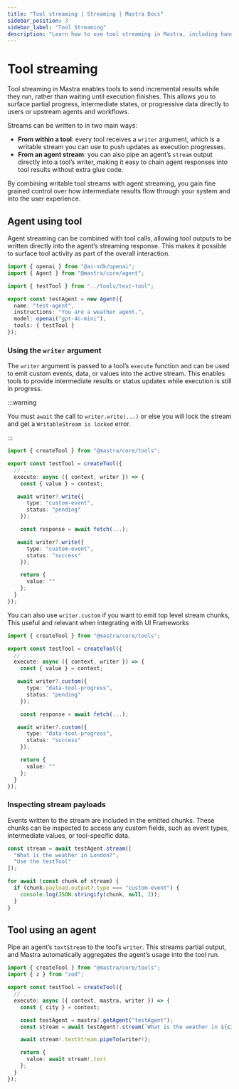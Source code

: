 ```yaml
---
title: "Tool streaming | Streaming | Mastra Docs"
sidebar_position: 3
sidebar_label: "Tool Streaming"
description: "Learn how to use tool streaming in Mastra, including handling tool calls, tool results, and tool execution events during streaming."
---
```



# Tool streaming

Tool streaming in Mastra enables tools to send incremental results while they run, rather than waiting until execution finishes. This allows you to surface partial progress, intermediate states, or progressive data directly to users or upstream agents and workflows.

Streams can be written to in two main ways:

- **From within a tool**: every tool receives a `writer` argument, which is a writable stream you can use to push updates as execution progresses.
- **From an agent stream**: you can also pipe an agent’s `stream` output directly into a tool’s writer, making it easy to chain agent responses into tool results without extra glue code.

By combining writable tool streams with agent streaming, you gain fine grained control over how intermediate results flow through your system and into the user experience.

## Agent using tool

Agent streaming can be combined with tool calls, allowing tool outputs to be written directly into the agent’s streaming response. This makes it possible to surface tool activity as part of the overall interaction.

```typescript {4,10} showLineNumbers copy
import { openai } from "@ai-sdk/openai";
import { Agent } from "@mastra/core/agent";

import { testTool } from "../tools/test-tool";

export const testAgent = new Agent({
  name: "test-agent",
  instructions: "You are a weather agent.",
  model: openai("gpt-4o-mini"),
  tools: { testTool }
});
```

### Using the `writer` argument

The `writer` argument is passed to a tool’s `execute` function and can be used to emit custom events, data, or values into the active stream. This enables tools to provide intermediate results or status updates while execution is still in progress.

:::warning

You must `await` the call to `writer.write(...)` or else you will lock the stream and get a `WritableStream is locked` error.

:::

```typescript {5,8,15} showLineNumbers copy
import { createTool } from "@mastra/core/tools";

export const testTool = createTool({
  // ...
  execute: async ({ context, writer }) => {
    const { value } = context;

   await writer?.write({
      type: "custom-event",
      status: "pending"
    });

    const response = await fetch(...);

   await writer?.write({
      type: "custom-event",
      status: "success"
    });

    return {
      value: ""
    };
  }
});
```

You can also use `writer.custom` if you want to emit top level stream chunks, This useful and relevant when
integrating with UI Frameworks

```typescript {5,8,15} showLineNumbers copy
import { createTool } from "@mastra/core/tools";

export const testTool = createTool({
  // ...
  execute: async ({ context, writer }) => {
    const { value } = context;

   await writer?.custom({
      type: "data-tool-progress",
      status: "pending"
    });

    const response = await fetch(...);

   await writer?.custom({
      type: "data-tool-progress",
      status: "success"
    });

    return {
      value: ""
    };
  }
});
```

### Inspecting stream payloads

Events written to the stream are included in the emitted chunks. These chunks can be inspected to access any custom fields, such as event types, intermediate values, or tool-specific data.

```typescript showLineNumbers copy
const stream = await testAgent.stream([
  "What is the weather in London?",
  "Use the testTool"
]);

for await (const chunk of stream) {
  if (chunk.payload.output?.type === "custom-event") {
    console.log(JSON.stringify(chunk, null, 2));
  }
}
```

## Tool using an agent

Pipe an agent’s `textStream` to the tool’s `writer`. This streams partial output, and Mastra automatically aggregates the agent’s usage into the tool run.

```typescript showLineNumbers copy
import { createTool } from "@mastra/core/tools";
import { z } from "zod";

export const testTool = createTool({
  // ...
  execute: async ({ context, mastra, writer }) => {
    const { city } = context;

    const testAgent = mastra?.getAgent("testAgent");
    const stream = await testAgent?.stream(`What is the weather in ${city}?`);

    await stream!.textStream.pipeTo(writer!);

    return {
      value: await stream!.text
    };
  }
});
```

